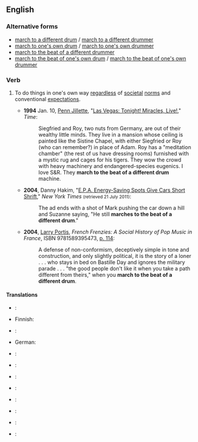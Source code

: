 ==English==

===Alternative forms===
* [[march to a different drum]] / [[march to a different drummer]]
* [[march to one's own drum]] / [[march to one's own drummer]]
* [[march to the beat of a different drummer]]
* [[march to the beat of one's own drum]] / [[march to the beat of one's own drummer]]

===Verb===
{{head|en|verb|head=[[to]] [[march]] [[to]] [[the]] [[beat]] [[of]] [[a]] [[different]] [[drum]]}}

# {{idiomatic}} To do things in one's own way [[regardless]] of [[societal]] [[norm]]s and conventional [[expectation]]s.
#* '''1994''' Jan. 10, [[w:Penn Jillette|Penn Jillette]], "[http://www.time.com/time/magazine/article/0,9171,979954,00.html Las Vegas: Tonight! Miracles, Live!]," ''Time'':
#*: Siegfried and Roy, two nuts from Germany, are out of their wealthy little minds. They live in a mansion whose ceiling is painted like the Sistine Chapel, with either Siegfried or Roy (who can remember?) in place of Adam. Roy has a "meditation chamber" (the rest of us have dressing rooms) furnished with a mystic rug and cages for his tigers. They wow the crowd with heavy machinery and endangered-species eugenics. I love S&R. They '''march to the beat of a different drum''' machine.
#* '''2004''', Danny Hakim, "[http://www.nytimes.com/2004/06/25/business/media/25adco.html/ E.P.A. Energy-Saving Spots Give Cars Short Shrift]," ''New York Times'' <small>(retrieved 21 July 2011)</small>:
#*: The ad ends with a shot of Mark pushing the car down a hill and Suzanne saying, "He still '''marches to the beat of a different drum'''."
#* '''2004''', [[w:Larry Portis|Larry Portis]], ''French Frenzies: A Social History of Pop Music in France'', ISBN 9781589395473, [http://books.google.ca/books?id=QNi4KH0yYYgC&q=%22you%20march%20to%20the%20beat%22&f=false#v=snippet&q=%22you%20march%20to%20the%20beat%22&f=false p. 114]:
#*: A defense of non-conformism, deceptively simple in tone and construction, and only slightly political, it is the story of a loner . . . who stays in bed on Bastille Day and ignores the military parade . . . "the good people don't like it when you take a path different from theirs," when you '''march to the beat of a different drum'''.

====Translations====
{{trans-top|to do things unconventionally}}
* {{trreq|ar}}:
* Finnish: {{t-|fi|kulkea omia polkujaan}}
* {{trreq|fr}}:
* German: {{t|de|aus der Reihe tanzen}}
* {{trreq|it}}:
* {{trreq|ja}}:
{{trans-mid}}
* {{trreq|ko}}:
* {{trreq|zh}}:
* {{trreq|pl}}:
* {{trreq|pt}}:
* {{trreq|ru}}:
* {{trreq|es}}:
{{trans-bottom}}